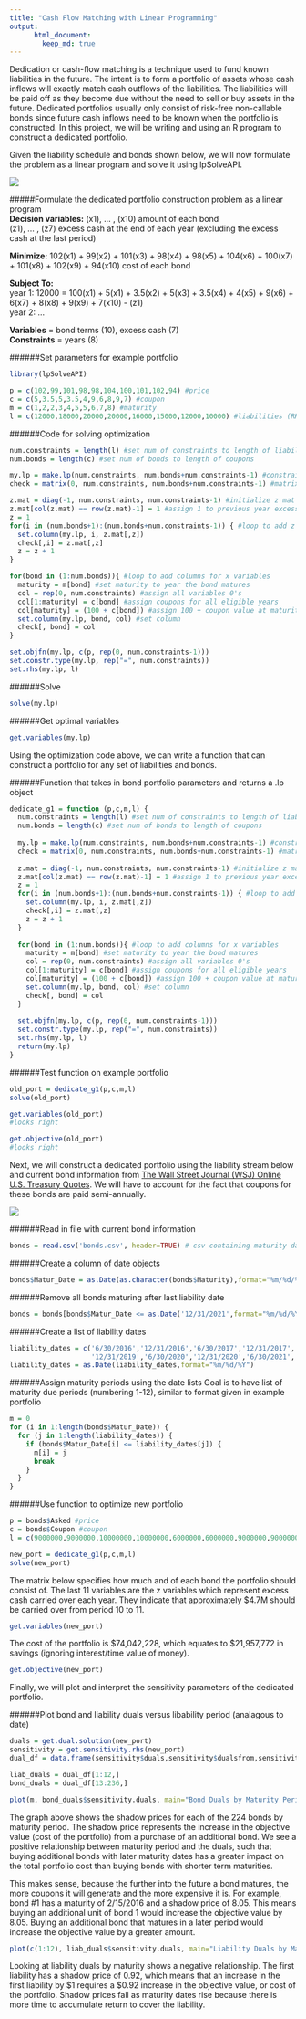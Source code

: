 ```yaml
---
title: "Cash Flow Matching with Linear Programming"
output:  
      html_document:  
        keep_md: true 
---
```


Dedication or cash-flow matching is a technique used to fund known liabilities in
the future. The intent is to form a portfolio of assets whose cash inflows will exactly
match cash outflows of the liabilities. The liabilities will be paid off as they become
due without the need to sell or buy assets in the future. Dedicated portfolios usually only
consist of risk-free non-callable bonds since future cash inflows need to be known
when the portfolio is constructed. In this project, we will be writing and using an 
R program to construct a dedicated portfolio.

Given the liability schedule and bonds shown below, we will now formulate the problem as a linear program and solve it using lpSolveAPI.

![](https://github.com/juliaawu/mis381n-stochastic-control-and-optimization/blob/master/cash-flow-matching-with-linear-programming/liability_schedule_and_bonds.PNG?raw=true)

#####Formulate the dedicated portfolio construction problem as a linear program  
**Decision variables:** (x1), ... , (x10) amount of each bond  
                    (z1), ... , (z7) excess cash at the end of each year (excluding the excess cash at the                                         last period)  

**Minimize:** 102(x1) + 99(x2) + 101(x3) + 98(x4) + 98(x5) + 104(x6) + 100(x7) + 101(x8) + 102(x9) + 94(x10)
 cost of each bond

**Subject To:**  
 year 1: 12000 = 100(x1) + 5(x1) + 3.5(x2) + 5(x3) + 3.5(x4) + 4(x5) + 9(x6) + 6(x7) + 8(x8) + 9(x9) + 7(x10) - (z1)  
 year 2: ...  

**Variables** = bond terms (10), excess cash (7)  
**Constraints** = years (8)  

######Set parameters for example portfolio
```r
library(lpSolveAPI)

p = c(102,99,101,98,98,104,100,101,102,94) #price
c = c(5,3.5,5,3.5,4,9,6,8,9,7) #coupon
m = c(1,2,2,3,4,5,5,6,7,8) #maturity
l = c(12000,18000,20000,20000,16000,15000,12000,10000) #liabilities (RHS)
```

######Code for solving optimization
```r
num.constraints = length(l) #set num of constraints to length of liabilities
num.bonds = length(c) #set num of bonds to length of coupons

my.lp = make.lp(num.constraints, num.bonds+num.constraints-1) #constraints, variables
check = matrix(0, num.constraints, num.bonds+num.constraints-1) #matrix to check that values are correctly inputted

z.mat = diag(-1, num.constraints, num.constraints-1) #initialize z mat and assign -1 to current year excess cash
z.mat[col(z.mat) == row(z.mat)-1] = 1 #assign 1 to previous year excess cash
z = 1
for(i in (num.bonds+1):(num.bonds+num.constraints-1)) { #loop to add z's to columns
  set.column(my.lp, i, z.mat[,z])
  check[,i] = z.mat[,z]
  z = z + 1
}

for(bond in (1:num.bonds)){ #loop to add columns for x variables
  maturity = m[bond] #set maturity to year the bond matures
  col = rep(0, num.constraints) #assign all variables 0's
  col[1:maturity] = c[bond] #assign coupons for all eligible years
  col[maturity] = (100 + c[bond]) #assign 100 + coupon value at maturity
  set.column(my.lp, bond, col) #set column
  check[, bond] = col
}

set.objfn(my.lp, c(p, rep(0, num.constraints-1)))
set.constr.type(my.lp, rep("=", num.constraints))
set.rhs(my.lp, l)
```

######Solve
```r
solve(my.lp)
```
  
######Get optimal variables
```r
get.variables(my.lp)
```

    
Using the optimization code above, we can write a function that can construct a portfolio for any set of liabilities and bonds.

######Function that takes in bond portfolio parameters and returns a .lp object
```r
dedicate_g1 = function (p,c,m,l) {
  num.constraints = length(l) #set num of constraints to length of liabilities
  num.bonds = length(c) #set num of bonds to length of coupons
  
  my.lp = make.lp(num.constraints, num.bonds+num.constraints-1) #constraints, variables
  check = matrix(0, num.constraints, num.bonds+num.constraints-1) #matrix to check that values are correctly inputted
  
  z.mat = diag(-1, num.constraints, num.constraints-1) #initialize z mat and assign -1 to current year excess cash
  z.mat[col(z.mat) == row(z.mat)-1] = 1 #assign 1 to previous year excess cash
  z = 1
  for(i in (num.bonds+1):(num.bonds+num.constraints-1)) { #loop to add z's to columns
    set.column(my.lp, i, z.mat[,z])
    check[,i] = z.mat[,z]
    z = z + 1
  }
  
  for(bond in (1:num.bonds)){ #loop to add columns for x variables
    maturity = m[bond] #set maturity to year the bond matures
    col = rep(0, num.constraints) #assign all variables 0's
    col[1:maturity] = c[bond] #assign coupons for all eligible years
    col[maturity] = (100 + c[bond]) #assign 100 + coupon value at maturity
    set.column(my.lp, bond, col) #set column
    check[, bond] = col
  }
  
  set.objfn(my.lp, c(p, rep(0, num.constraints-1)))
  set.constr.type(my.lp, rep("=", num.constraints))
  set.rhs(my.lp, l)
  return(my.lp)
}
```

######Test function on example portfolio
```r
old_port = dedicate_g1(p,c,m,l)
solve(old_port)
```

```r
get.variables(old_port)
#looks right
```

```r
get.objective(old_port)
#looks right
```

  
Next, we will construct a dedicated portfolio using the liability stream below and current bond information from [The Wall Street Journal (WSJ) Online U.S. Treasury Quotes](http://online.wsj.com/mdc/public/page/2_3020-treasury.html). We will have to account for the fact that coupons for these bonds are paid semi-annually.

![](https://github.com/juliaawu/mis381n-stochastic-control-and-optimization/blob/master/cash-flow-matching-with-linear-programming/liability_schedule_and_bonds.PNG?raw=true)

######Read in file with current bond information  
```r
bonds = read.csv('bonds.csv', header=TRUE) # csv containing maturity date, coupon, and ask price provided on the website
```

######Create a column of date objects
```r
bonds$Matur_Date = as.Date(as.character(bonds$Maturity),format="%m/%d/%Y")
```

######Remove all bonds maturing after last liability date
```r
bonds = bonds[bonds$Matur_Date <= as.Date('12/31/2021',format="%m/%d/%Y"),]
```

######Create a list of liability dates
```r
liability_dates = c('6/30/2016','12/31/2016','6/30/2017','12/31/2017','6/30/2018','12/31/2018','6/30/2019',
                    '12/31/2019','6/30/2020','12/31/2020','6/30/2021','12/31/2021')
liability_dates = as.Date(liability_dates,format="%m/%d/%Y")
```

######Assign maturity periods using the date lists
Goal is to have list of maturity due periods (numbering 1-12), similar to format given in example portfolio
```r
m = 0
for (i in 1:length(bonds$Matur_Date)) {
  for (j in 1:length(liability_dates)) {
    if (bonds$Matur_Date[i] <= liability_dates[j]) {
      m[i] = j
      break
    }
  }
}
```

######Use function to optimize new portfolio
```r
p = bonds$Asked #price
c = bonds$Coupon #coupon
l = c(9000000,9000000,10000000,10000000,6000000,6000000,9000000,9000000,10000000,10000000,5000000,3000000) #liabilities (RHS)

new_port = dedicate_g1(p,c,m,l)
solve(new_port)
```

The matrix below specifies how much and of each bond the portfolio should consist of. The last 11 variables are the z variables which represent excess cash carried over each year. They indicate that approximately $4.7M should be carried over from period 10 to 11.
```r
get.variables(new_port)
```

The cost of the portfolio is $74,042,228, which equates to $21,957,772 in savings (ignoring interest/time value of money).
```r
get.objective(new_port)
```


Finally, we will plot and interpret the sensitivity parameters of the dedicated portfolio.

######Plot bond and liability duals versus libability period (analagous to date)
```r

duals = get.dual.solution(new_port)
sensitivity = get.sensitivity.rhs(new_port)
dual_df = data.frame(sensitivity$duals,sensitivity$dualsfrom,sensitivity$dualstill)

liab_duals = dual_df[1:12,]
bond_duals = dual_df[13:236,]

```

```r
plot(m, bond_duals$sensitivity.duals, main="Bond Duals by Maturity Period")
```

The graph above shows the shadow prices for each of the 224 bonds by maturity period. The shadow price represents the increase in the objective value (cost of the portfolio) from a purchase of an additional bond. We see a positive relationship between maturity period and the duals, such that buying additional bonds with later maturity dates has a greater impact on the total portfolio cost than buying bonds with shorter term maturities.

This makes sense, because the further into the future a bond matures, the more coupons it will generate and the more expensive it is. For example, bond #1 has a maturity of 2/15/2016 and a shadow price of 8.05. This means buying an additional unit of bond 1 would increase the objective value by 8.05. Buying an additional bond that matures in a later period would increase the objective value by a greater amount.
```r
plot(c(1:12), liab_duals$sensitivity.duals, main="Liability Duals by Maturity Period")
```

Looking at liability duals by maturity shows a negative relationship. The first liability has a shadow price of 0.92, which means that an increase in the first liability by $1 requires a $0.92 increase in the objective value, or cost of the portfolio. Shadow prices fall as maturity dates rise because there is more time to accumulate return to cover the liability.